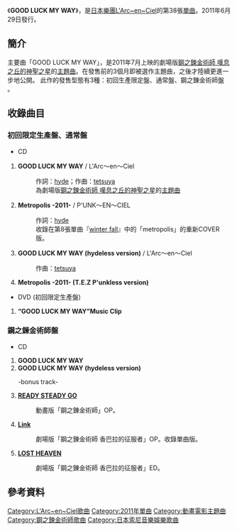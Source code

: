 {{Infobox Single 
| Name           = GOOD LUCK MY WAY
| Cover        =
| Artist         = [[L'Arc~en~Ciel|L'Arc~en~Ciel]]
| Album          = [[BUTTERFLY|BUTTERFLY]]
| A-side         = 
| B-side         = 
| Released       = 2011年6月29日
| Format         = [[單曲|單曲CD]]
| Recorded       = 
| Genre          = [[J-POP|J-POP]]
| Length         = 
| Label          = [[Ki/oon_Records|Ki/oon Records]]
| Writer         = [[hyde|hyde]]
| Producer       = L'Arc〜en〜Ciel
| Certification  = 
| Chart position = * 週間第4位（[[Oricon|Oricon]]）
| Last single    = [[I_Love_Rock_'n'_Roll|I Love Rock 'n' Roll]]<br />（2010年）
| This single    = '''GOOD LUCK MY WAY'''<br />（2011年）
| Next single    = [[X_X_X|X X X]]<br />（2011年）
}}
《'''GOOD LUCK MY WAY'''》，是[[日本|日本]][[樂團|樂團]][[L'Arc~en~Ciel|L'Arc~en~Ciel]]的第38張[[單曲|單曲]]。2011年6月29日發行。

==簡介==
主要曲「GOOD LUCK MY WAY」，是2011年7月上映的劇場版[[鋼之鍊金術師_嘆息之丘的神聖之星|鋼之鍊金術師 嘆息之丘的神聖之星]]的[[主題曲|主題曲]]。在發售前的3個月即被選作主題曲，之後才陸續更進一步地公開。
此作的發售型態有3種：初回生產限定盤、通常盤、鋼之錬金術師盤 。
== 收錄曲目 ==
===初回限定生產盤、通常盤===
*CD
# '''GOOD LUCK MY WAY''' / L'Arc〜en〜Ciel 
#:作詞：[[hyde|hyde]]；作曲：[[tetsuya|tetsuya]]
#:為劇場版[[鋼之鍊金術師_嘆息之丘的神聖之星|鋼之鍊金術師 嘆息之丘的神聖之星]]的[[主題曲|主題曲]]
# '''Metropolis -2011-''' / P'UNK〜EN〜CIEL
#:作詞：[[hyde|hyde]]
#:收錄在第8張單曲『[[winter_fall|winter fall]]』中的「metropolis」的重新COVER版。
# '''GOOD LUCK MY WAY (hydeless version)''' / L'Arc〜en〜Ciel 
#:作曲：[[tetsuya|tetsuya]]
# '''Metropolis -2011- (T.E.Z P'unkless version)'''
*DVD (初回限定生產盤)
#'''“GOOD LUCK MY WAY”Music Clip'''
===鋼之鍊金術師盤===
*CD
#'''GOOD LUCK MY WAY'''
#'''GOOD LUCK MY WAY (hydeless version)'''
#;-bonus track-
#'''[[READY_STEADY_GO|READY STEADY GO]]'''
#:動畫版「鋼之錬金術師」OP。
#'''[[Link(彩虹樂團單曲)|Link]]'''
#:劇場版「鋼之錬金術師 香巴拉的征服者」OP。收錄單曲版。
#'''[[AWAKE|LOST HEAVEN]]'''
#:劇場版「鋼之錬金術師 香巴拉的征服者」ED。

== 參考資料 ==
{{reflist}}

{{L'Arc~en~Ciel}}

{{鋼之鍊金術師}}
{{DEFAULTSORT:GOOD LUCK MY WAY}}
[[Category:L'Arc~en~Ciel歌曲|Category:L'Arc~en~Ciel歌曲]]
[[Category:2011年單曲|Category:2011年單曲]]
[[Category:動畫電影主題曲|Category:動畫電影主題曲]]
[[Category:鋼之鍊金術師歌曲|Category:鋼之鍊金術師歌曲]]
[[Category:日本索尼音樂娛樂歌曲|Category:日本索尼音樂娛樂歌曲]]